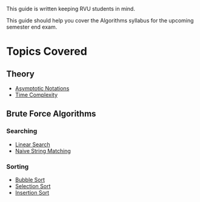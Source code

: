 This guide is written keeping RVU students in mind.

This guide should help you cover the Algorithms syllabus for the upcoming semester end exam.

# Topics Covered

## Theory

-   [Asymptotic Notations](/theory/asymptotic-notation)
-   [Time Complexity](/theory/time-complexity)

## Brute Force Algorithms

### Searching

-   [Linear Search](/brute-force/searching/linear-search)
-   [Naive String Matching](/brute-force/searching/naive-string-matching)

### Sorting

-   [Bubble Sort](/brute-force/sorting/bubble-sort)
-   [Selection Sort](/brute-force/sorting/selection-sort)
-   [Insertion Sort](/brute-force/sorting/insertion-sort)
